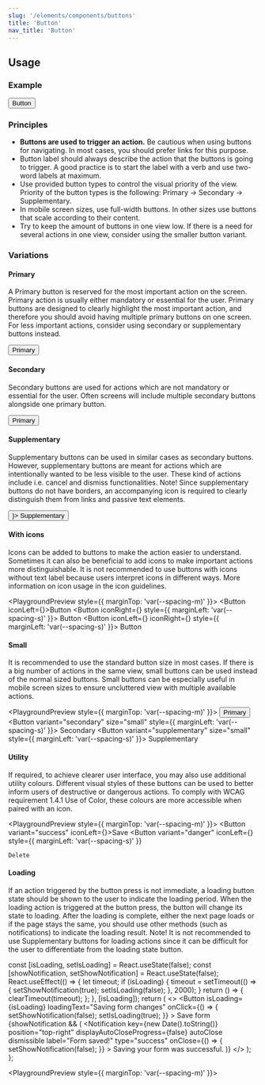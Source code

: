 ```yaml
---
slug: '/elements/components/buttons'
title: 'Button'
nav_title: 'Button'
---
```





## Usage

### Example
<PlaygroundPreview>
  <Button>Button</Button>
</PlaygroundPreview>

### Principles
- <b>Buttons are used to trigger an action.</b> Be cautious when using buttons for navigating. In most cases, you should prefer links for this purpose.
- Button label should always describe the action that the buttons is going to trigger. A good practice is to start the label with a verb and use two-word labels at maximum.
- Use provided button types to control the visual priority of the view. Priority of the button types is the following: Primary -> Secondary -> Supplementary.
- In mobile screen sizes, use full-width buttons. In other sizes use buttons that scale according to their content.
- Try to keep the amount of buttons in one view low. If there is a need for several actions in one view, consider using the smaller button variant.

### Variations

#### Primary
A Primary button is reserved for the most important action on the screen. Primary action is usually either mandatory
or essential for the user. Primary buttons are designed to clearly highlight the most important action, and therefore
you should avoid having multiple primary buttons on one screen. For less important actions, consider using secondary
or supplementary buttons instead.

<PlaygroundPreview>
  <Button>Primary</Button>
</PlaygroundPreview>

#### Secondary
Secondary buttons are used for actions which are not mandatory or essential for the user. Often screens will include
multiple secondary buttons alongside one primary button.

<PlaygroundPreview>
  <Button variant="secondary">Primary</Button>
</PlaygroundPreview>

#### Supplementary
Supplementary buttons can be used in similar cases as secondary buttons. However, supplementary buttons are meant for
actions which are intentionally wanted to be less visible to the user. These kind of actions include i.e. cancel and
dismiss functionalities. Note! Since supplementary buttons do not have borders, an accompanying icon is required to
clearly distinguish them from links and passive text elements.

<PlaygroundPreview>
  <Button variant="supplementary" iconLeft={<IconTrash />}>
    Supplementary
  </Button>
</PlaygroundPreview>

#### With icons
Icons can be added to buttons to make the action easier to understand. Sometimes it can also be beneficial to add
icons to make important actions more distinguishable. It is not recommended to use buttons with icons without text
label because users interpret icons in different ways. More information on icon usage in the icon guidelines.

<PlaygroundPreview style={{ marginTop: 'var(--spacing-m)' }}>
  <Button iconLeft={<IconShare />}>Button</Button>
  <Button iconRight={<IconAngleRight />} style={{ marginLeft: 'var(--spacing-s)' }}>
    Button
  </Button>
  <Button iconLeft={<IconShare />} iconRight={<IconAngleRight />} style={{ marginLeft: 'var(--spacing-s)' }}>
    Button
  </Button>
</PlaygroundPreview>

#### Small
It is recommended to use the standard button size in most cases. If there is a big number of actions in the same view,
small buttons can be used instead of the normal sized buttons. Small buttons can be especially useful in mobile screen
sizes to ensure uncluttered view with multiple available actions.

<PlaygroundPreview style={{ marginTop: 'var(--spacing-m)' }}>
  <Button size="small">Primary</Button>
  <Button variant="secondary" size="small" style={{ marginLeft: 'var(--spacing-s)' }}>
    Secondary
  </Button>
  <Button variant="supplementary" size="small" style={{ marginLeft: 'var(--spacing-s)' }}>
    Supplementary
  </Button>
</PlaygroundPreview>

#### Utility
If required, to achieve clearer user interface, you may also use additional utility colours. Different visual styles
of these buttons can be used to better inform users of destructive or dangerous actions. To comply with WCAG
requirement 1.4.1 Use of Color, these colours are more accessible when paired with an icon.

<PlaygroundPreview style={{ marginTop: 'var(--spacing-m)' }}>
  <Button variant="success" iconLeft={<IconSaveDisketteFill />}>Save</Button>
  <Button 
    variant="danger" 
    iconLeft={<IconTrash />} 
    style={{ marginLeft: 'var(--spacing-s)' }}
  >
    Delete
  </Button>
</PlaygroundPreview>

#### Loading
If an action triggered by the button press is not immediate, a loading button state should be shown to the user to
indicate the loading period. When the loading action is triggered at the button press, the button will change its
state to loading. After the loading is complete, either the next page loads or if the page stays the same, you should
use other methods (such as notifications) to indicate the loading result. Note! It is not recommended to use
Supplementary buttons for loading actions since it can be difficult for the user to differentiate from the loading
state button.

  const [isLoading, setIsLoading] = React.useState(false);
  const [showNotification, setShowNotification] = React.useState(false);
  React.useEffect(() => {
    let timeout;
    if (isLoading) {
      timeout = setTimeout(() => {
        setShowNotification(true);
        setIsLoading(false);
      }, 2000);
    }
    return () => {
      clearTimeout(timeout);
    };
  }, [isLoading]);
  return (
    <>
      <Button
        isLoading={isLoading}
        loadingText="Saving form changes"
        onClick={() => {
          setShowNotification(false);
          setIsLoading(true);
        }}
      >
        Save form
      </Button>
      {showNotification && (
        <Notification
          key={new Date().toString()}
          position="top-right"
          displayAutoCloseProgress={false}
          autoClose
          dismissible
          label="Form saved!"
          type="success"
          onClose={() => {
            setShowNotification(false);
          }}
        >
          Saving your form was successful.
        </Notification>
      )}
    </>
  );
};

<PlaygroundPreview style={{ marginTop: 'var(--spacing-m)' }}>
  <LoadingButtonExample />
</PlaygroundPreview>
